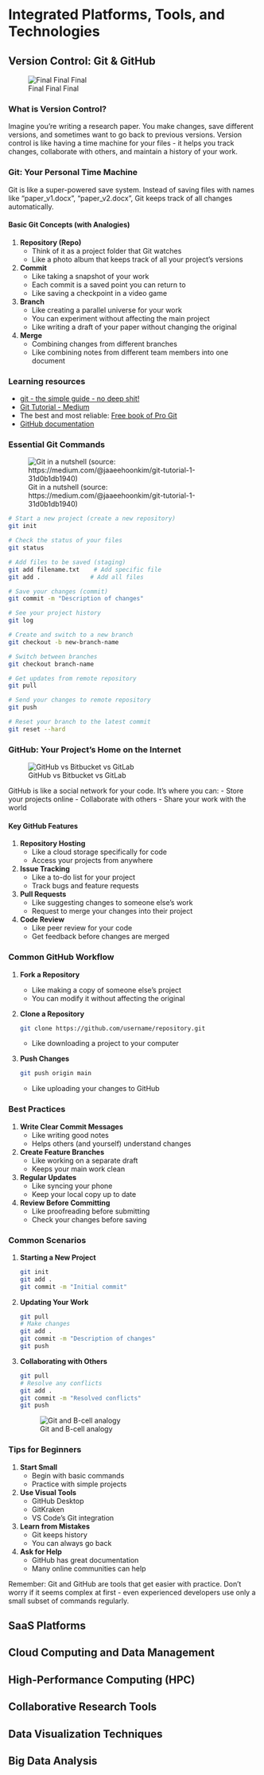 # Integrated Platforms, Tools, and Technologies

## Version Control: Git & GitHub
![Final Final Final](./images/git_finalfinal.jpg)

### What is Version Control?

Imagine you're writing a research paper. You make changes, save different versions, and sometimes want to go back to previous versions. Version control is like having a time machine for your files - it helps you track changes, collaborate with others, and maintain a history of your work.

### Git: Your Personal Time Machine

Git is like a super-powered save system. Instead of saving files with names like "paper_v1.docx", "paper_v2.docx", Git keeps track of all changes automatically.

#### Basic Git Concepts (with Analogies)

1. **Repository (Repo)**
   - Think of it as a project folder that Git watches
   - Like a photo album that keeps track of all your project's versions

2. **Commit**
   - Like taking a snapshot of your work
   - Each commit is a saved point you can return to
   - Like saving a checkpoint in a video game

3. **Branch**
   - Like creating a parallel universe for your work
   - You can experiment without affecting the main project
   - Like writing a draft of your paper without changing the original

4. **Merge**
   - Combining changes from different branches
   - Like combining notes from different team members into one document

### Learning resources
- [git - the simple guide - no deep shit!](https://rogerdudler.github.io/git-guide/)
- [Git Tutorial - Medium](https://medium.com/@jaaeehoonkim/git-tutorial-1-31d0b1db1940)
- The best and most reliable: [Free book of Pro Git](https://git-scm.com/book/en/v2)
- [GitHub documentation](https://docs.github.com/)


### Essential Git Commands
![Git in a nutshell (source: https://medium.com/@jaaeehoonkim/git-tutorial-1-31d0b1db1940)](https://miro.medium.com/v2/resize:fit:1400/format:webp/1*fQqHRi7EhD_8CzyVIy81lg.png)

```bash
# Start a new project (create a new repository)
git init

# Check the status of your files
git status

# Add files to be saved (staging)
git add filename.txt    # Add specific file
git add .              # Add all files

# Save your changes (commit)
git commit -m "Description of changes"

# See your project history
git log

# Create and switch to a new branch
git checkout -b new-branch-name

# Switch between branches
git checkout branch-name

# Get updates from remote repository
git pull

# Send your changes to remote repository
git push

# Reset your branch to the latest commit
git reset --hard
```

### GitHub: Your Project's Home on the Internet

![GitHub vs Bitbucket vs GitLab](./images/github.jpg)

GitHub is like a social network for your code. It's where you can:
- Store your projects online
- Collaborate with others
- Share your work with the world

#### Key GitHub Features

1. **Repository Hosting**
   - Like a cloud storage specifically for code
   - Access your projects from anywhere

2. **Issue Tracking**
   - Like a to-do list for your project
   - Track bugs and feature requests

3. **Pull Requests**
   - Like suggesting changes to someone else's work
   - Request to merge your changes into their project

4. **Code Review**
   - Like peer review for your code
   - Get feedback before changes are merged

### Common GitHub Workflow

1. **Fork a Repository**
   - Like making a copy of someone else's project
   - You can modify it without affecting the original

2. **Clone a Repository**
   ```bash
   git clone https://github.com/username/repository.git
   ```
   - Like downloading a project to your computer

3. **Push Changes**
   ```bash
   git push origin main
   ```
   - Like uploading your changes to GitHub

### Best Practices

1. **Write Clear Commit Messages**
   - Like writing good notes
   - Helps others (and yourself) understand changes

2. **Create Feature Branches**
   - Like working on a separate draft
   - Keeps your main work clean

3. **Regular Updates**
   - Like syncing your phone
   - Keep your local copy up to date

4. **Review Before Committing**
   - Like proofreading before submitting
   - Check your changes before saving

### Common Scenarios

1. **Starting a New Project**
   ```bash
   git init
   git add .
   git commit -m "Initial commit"
   ```

2. **Updating Your Work**
   ```bash
   git pull
   # Make changes
   git add .
   git commit -m "Description of changes"
   git push
   ```

3. **Collaborating with Others**
   ```bash
   git pull
   # Resolve any conflicts
   git add .
   git commit -m "Resolved conflicts"
   git push
   ```
![Git and B-cell analogy](./images/git-bcell.png)

### Tips for Beginners

1. **Start Small**
   - Begin with basic commands
   - Practice with simple projects

2. **Use Visual Tools**
   - GitHub Desktop
   - GitKraken
   - VS Code's Git integration

3. **Learn from Mistakes**
   - Git keeps history
   - You can always go back

4. **Ask for Help**
   - GitHub has great documentation
   - Many online communities can help

Remember: Git and GitHub are tools that get easier with practice. Don't worry if it seems complex at first - even experienced developers use only a small subset of commands regularly.

## SaaS Platforms

## Cloud Computing and Data Management

## High-Performance Computing (HPC)

## Collaborative Research Tools

## Data Visualization Techniques

## Big Data Analysis 